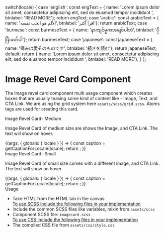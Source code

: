 
  switch(locale) {
    case 'english': const engText = { name: 'Lorem ipsum dolor sit amet, consectetur adipiscing elit, sed do eiusmod tempor incididunt ', btnlabel: 'READ MORE'}; return engText;
    case 'arabic': const arabicText = { name: 'الألم هو الحب نفسه', btnlabel: 'اقرأ أكثر'}; return arabicText;
    case 'burmese': const burmeseText = { name: 'နာကျင်မှုကအချစ်ပါဘဲ', btnlabel: 'ပိုပြီးဖတ်ပါ'}; return burmeseText;
    case 'japanese': const japaneseText = { name: '痛みは愛そのものです', btnlabel: '続きを読む'}; return japaneseText;
    default:
      return { name: 'Lorem ipsum dolor sit amet, consectetur adipiscing elit, sed do eiusmod tempor incididunt ', btnlabel: 'READ MORE'};
  }
};

<Meta title="Molecules/Blocks/Image Revel Card" />

<style>{`
 .subheading {
    font-weight: 700;
    font-size: 24px;
    color: #031c2d;
    letter-spacing: 1.5px;
    line-height: 24px;
    margin-bottom: 12px;
    margin-top: 40px;
  }
  .sbdocs .sbdocs-p,
  .sbdocs .sbdocs-li{
    font-size: 1rem;
  }
`}</style>

# Image Revel Card Component
The Image revel card component multi usage component which creates boxes that are usually teasing some kind of content like - Image, Text, and CTA Link. We are using the grid system here <code>assets/scss/grid.scss</code>. Atoms tags are used for creating this card.

<div className="subheading">Image Revel Card- Medium</div>
<p>Image Revel Card of medium size are shows the Image, and CTA Link. The text will show on hover.</p>

<Story name="Image card">
  {(args, { globals: { locale } }) => {
    const caption = getCaptionForLocale(locale);
    return <ImageRevelCard contentname={caption.name} image={img} button={caption.btnlabel} link='#' size='medium-4'></ImageRevelCard>;
  }}
</Story>

<div className="subheading">Image Revel Card- Small</div>
<p>Image Revel Card of small size comes with a different image, and CTA Link. The text will show on hover.</p>

<Story name="Image card-small">
  {(args, { globals: { locale } }) => {
    const caption = getCaptionForLocale(locale);
    return <ImageRevelCard contentname={caption.name} image={imgsmall} button={caption.btnlabel} link='#' size='small'></ImageRevelCard>;
  }}
</Story>

<div className="subheading">Usage</div>
<ul>
<li>Take HTML from the HTML tab in the canvas</li>
<u>To use SCSS include the following files in your implementation</u>
<li>Include the common SCSS files like variables, mixin from <code>assets/scss</code></li>
<li>Component SCSS file: <code>imagecard.scss</code></li>
<u>To use CSS include the following files in your implementation</u>
<li>The compiled CSS file from <code>assets/css/style.css</code></li>
</ul>
